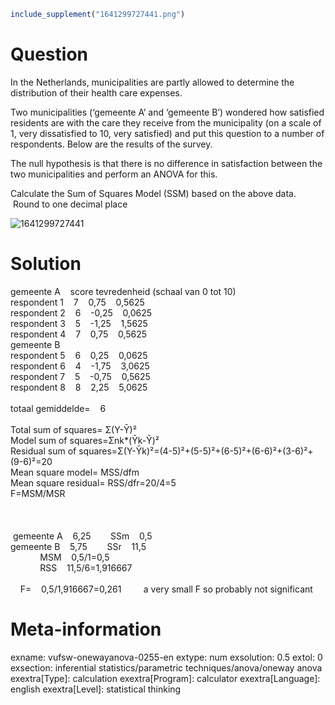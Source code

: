 ```{r, echo = FALSE, results = "hide"}
include_supplement("1641299727441.png")
```

Question
========
In the Netherlands, municipalities are partly allowed to determine the
distribution of their health care expenses.  
  
Two municipalities ('gemeente A' and 'gemeente B') wondered how
satisfied residents are with the care they receive from the municipality
(on a scale of 1, very dissatisfied to 10, very satisfied) and put this
question to a number of respondents. Below are the results of the
survey.  
  
The null hypothesis is that there is no difference in satisfaction
between the two municipalities and perform an ANOVA for this.  
  
Calculate the Sum of Squares Model (SSM) based on the above data.  Round
to one decimal place  
  
<img src="1641299727441.png" class="fr-fic fr-dii tvcss_2"
alt="1641299727441" />


Solution
========





gemeente A    score tevredenheid (schaal van 0 tot 10)                  
       
respondent 1    7    0,75    0,5625                  
respondent 2    6    -0,25    0,0625                  
respondent 3    5    -1,25    1,5625                  
respondent 4    7    0,75    0,5625                  
gemeente B                              
respondent 5    6    0,25    0,0625                  
respondent 6    4    -1,75    3,0625                  
respondent 7    5    -0,75    0,5625                  
respondent 8    8    2,25    5,0625                  
                              
totaal gemiddelde=    6                          
                              
Total sum of squares= Σ(Y-Ῡ)²                              
Model sum of squares=Σnk\*(Ῡk-Ῡ)²                              
Residual sum of
squares=Σ(Y-Ῡk)²=(4-5)²+(5-5)²+(6-5)²+(6-6)²+(3-6)²+(9-6)²=20          
                   
Mean square model= MSS/dfm                              
Mean square residual= RSS/dfr=20/4=5                              
F=MSM/MSR                              
                              
                              
                              
 gemeente A    6,25        SSm    0,5              
gemeente B    5,75        SSr    11,5              
            MSM    0,5/1=0,5              
            RSS    11,5/6=1,916667              
                              
    F=    0,5/1,916667=0,261         a very small F so probably not
significant





Meta-information
================
exname: vufsw-onewayanova-0255-en
extype: num
exsolution: 0.5
extol: 0
exsection: inferential statistics/parametric techniques/anova/oneway anova
exextra[Type]: calculation
exextra[Program]: calculator
exextra[Language]: english
exextra[Level]: statistical thinking

